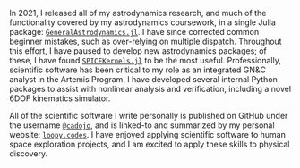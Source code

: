 In 2021, I released all of my astrodynamics research, and much of the 
functionality covered by my astrodynamics coursework, in a single Julia
package: 
[`GeneralAstrodynamics.jl`](https://github.com/cadojo/GeneralAstrodynamics.jl). 
I have since corrected common beginner mistakes, such as over-relying on 
multiple dispatch. Throughout this effort, I have paused to develop
new astrodynamics packages; of these, I have 
found [`SPICEKernels.jl`](https://github.com/cadojo/SPICEKernels.jl) to be 
the most useful. Professionally, scientific software has been critical 
to my role as an integrated GN&C analyst in the Artemis Program. I have 
developed several internal Python packages to assist with nonlinear 
analysis and verification, including a novel 6DOF kinematics simulator.

All of the scientific software I write personally is published on GitHub 
under the username [`@cadojo`](https://github.com/cadojo), and is
linked-to and summarized by my personal website: 
[`loopy.codes`](https://loopy.codes/packages). 
I have enjoyed applying scientific software to human space exploration
projects, and I am excited to apply these skills to physical discovery.

